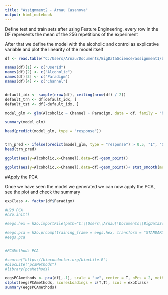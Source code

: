```yaml
---
title: "Assignment2 - Arnau Casanova"
output: html_notebook
---
```



Define test and train sets after using Feature Engineering, every row in the DF represents the mean of the 256 repetitions of the experiment

After that we define the model with the alcoholic and control as explicative variable and plot the linearity of the model itself
```r
df <- read.table("C:/Users/Arnau/Documents/BigDataScience/assignment1/bigTable.txt", header=TRUE)

names(df)[1] <- c("UserId")
names(df)[2] <- c("Alcoholic")
names(df)[3] <- c("Paradigm")
names(df)[4] <- c("Channel")


default_idx <- sample(nrow(df), ceiling(nrow(df) / 2)) 
default_trn <- df[default_idx, ] 
default_tst <- df[-default_idx, ]

model_glm <- glm(Alcoholic ~ Channel + Paradigm, data = df, family = "binomial")

summary(model_glm)

head(predict(model_glm, type = "response"))


trn_pred <- ifelse(predict(model_glm, type = "response") > 0.5, "1", "0")
head(trn_pred)

ggplot(aes(y=Alcoholic,x=Channel),data=df)+geom_point()

ggplot(aes(y=Alcoholic,x=Channel),data=df)+geom_point()+ stat_smooth(method="glm",method.args=list(family="binomial"),se=FALSE)
```



#Apply the PCA

Once we have seen the model we generated we can now apply the PCA, see the plot and check the summary

```r

expClass <- factor(df$Paradigm)

#H20 PCA
#h2o.init()

#eegs.hex = h2o.importFile(path="C:\\Users\\Arnau\\Documents\\BigDataScience\\assignment1\\bigTable.txt")

#eegs.pca = h2o.prcomp(training_frame = eegs.hex, transform = "STANDARDIZE", k = 2)
#eegs.pca


#PCAMethods PCA

#source("https://bioconductor.org/biocLite.R")
#biocLite("pcaMethods")
#library(pcaMethods)

eegsPCAmethods <- pca(df[,-1], scale = "uv", center = T, nPcs = 2, method = "svd")
slplot(eegsPCAmethods, scoresLoadings = c(T,T), scol = expClass)
summary(eegsPCAmethods)



```

